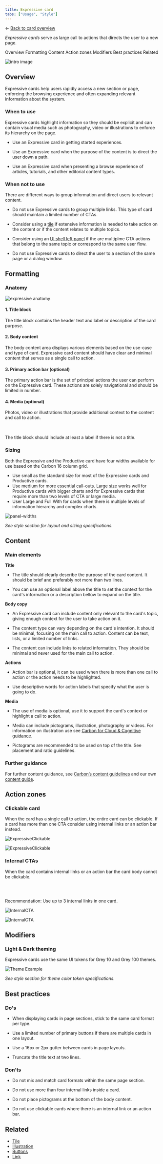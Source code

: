 ```yaml
---
title: Expressive card
tabs: ["Usage", "Style"]
---
```


<- [Back to card overview](https://pages.github.ibm.com/cdai-design/pal/components/card/overview) 
<PageDescription>


_Expressive cards_ serve as large call to actions that directs the user to a new page.
</PageDescription>


<AnchorLinks>
  <AnchorLink>Overview</AnchorLink>
  <AnchorLink>Formatting</AnchorLink>
  <AnchorLink>Content</AnchorLink>
  <AnchorLink>Action zones</AnchorLink>
  <AnchorLink>Modifiers</AnchorLink>
  <AnchorLink>Best practices</AnchorLink>
  <AnchorLink>Related</AnchorLink>
</AnchorLinks>


<Row>
<Column colMd={8} colLg={8}>

![intro image](../images/overview-expressive.png)

</Column>
</Row>

## Overview

Expressive cards help users rapidly access a new section or page, enforcing the browsing experience and often expanding relevant information about the system.


### When to use

<Row>
<Column colMd={8} colLg={8}>

Expressive cards highlight information so they should be explicit and can contain visual media such as photography, video or illustrations to enforce its hierarchy on the page. 

</Column>

</Row>

<Row>
<Column colMd={8} colLg={10}>

- Use an Expressive card in getting started experiences.


- Use an Expressive card when the purpose of the content is to direct the user down a path. 


- Use an Expressive card when presenting a browse experience of articles, tutorials, and other editorial content types.


</Column>
</Row>

### When not to use

There are different ways to group information and direct users to relevant content.

<Row>
<Column colMd={8} colLg={10}>

- Do not use Expressive cards to group multiple links. This type of card should maintain a limited number of CTAs.


- Consider using a [tile](https://www.carbondesignsystem.com/components/tile/usage) if extensive information is needed to take action on the content or if the content relates to multiple topics. 


- Consider using an [UI shell left panel](https://www.carbondesignsystem.com/components/UI-shell-left-panel/usage) if the are multiplme CTA actions that belong to the same topic or correspond to the same user flow. 


- Do not use Expressive cards to direct the user to a section of the same page or a dialog window.


</Column>
</Row>

## Formatting
### Anatomy
<Row>
<Column colMd={8} colLg={8}>

![expressive anatomy](../images/expressiveanatomy.png)

</Column>
</Row>
<Row>
<Column colMd={8} colLg={8}>

#### 1. Title block
The title block contains the header text and label or description of the card purpose. 

#### 2. Body content
The body content area displays various elements based on the use-case and type of card. Expressive card content should have clear and minimal content that serves as a single call to action.

#### 3. Primary action bar (optional)
The primary action bar is the set of principal actions the user can perform on the Expressive card. These actions are solely navigational and should be limited in number.

#### 4. Media (optional)
Photos, video or illustrations that provide additional context to the content and call to action. 
</Column>

<Column colMd={2} colLg={3} offsetMd={1} offsetLg={1}>
<br></br>
<Aside>
The title block should include at least a label if there is not a title. 
</Aside>

</Column>
</Row>

### Sizing
Both the Expressive and the Productive card have four widths available for use based on the Carbon 16 column grid.
- Use small as the standard size for most of the Expressive cards and Productive cards.
- Use medium for more essential call-outs. Large size works well for Productive cards with bigger charts and for Expressive cards that require more than two levels of CTA or large media.
- User Large and Full With for cards when there is multiple levels of information hierarchy and complex charts.

<Row>
<Column colMd={8} colLg={8}>

![panel-widths](../images/card-with.png)

</Column>
</Row>

_See style section for layout and sizing specifications._


## Content
### Main elements
**Title**


- The title should clearly describe the purpose of the card content. It should be brief and preferably not more than two lines.


- You can use an optional label above the title to set the context for the card's information or a description bellow to expand on the title.

**Body copy**


- An Expressive card can include content only relevant to the card's topic, giving enough context for the user to take action on it.

- The content type can vary depending on the card's intention. It should be minimal, focusing on the main call to action. Content can be text, lists, or a limited number of links. 

- The content can include links to related information. They should be minimal and never used for the main call to action. 


**Actions**

- Action bar is optional, it can be used when there is more than one call to action or the action needs to be highlighted.  

- Use descriptive words for action labels that specify what the user is going to do. 


**Media**

- The use of media is optional, use it to support the card's context or highlight a call to action. 

- Media can include pictograms, illustration, photography or videos. For information on illustration use see [Carbon for Cloud & Cognitive guidance](https://pages.github.ibm.com/cdai-design/pal/illustrations/usage).

- Pictograms are recommended to be used on top of the title. See placement and ratio guidelines.


### Further guidance
For further content guidance, see [Carbon’s content guidelines](https://www.carbondesignsystem.com/guidelines/content/overview/) and our own [content guide](../../../content/overview/overview).


## Action zones

### Clickable card
When the card has a single call to action, the entire card can be clickable. If a card has more than one CTA consider using internal links or an action bar instead. 

<Row>
<Column colMd={8} colLg={8}>

<GifPlayer color='dark'>

![ExpressiveClickable](../images/expressive-clickable.gif)

![ExpressiveClickable](../images/expressive-clickable.png)

</GifPlayer>
</Column>
</Row>

### Internal CTAs

<Row>
<Column colMd={8} colLg={8}>
When the card contains internal links or an action bar the card body cannot be clickable. 

<br></br>

</Column>
<Column colMd={2} colLg={3} offsetMd={1} offsetLg={1}>

  <Aside>
Recommendation: Use up to 3 internal links in one card.  
</Aside>
</Column>
</Row>

<Row>
<Column colMd={8} colLg={8}>

<GifPlayer color='dark'>

![InternalCTA](../images/expressive_link.gif)

![InternalCTA](../images/expressive_link.png)

</GifPlayer>
</Column>
</Row>

## Modifiers

### Light & Dark theming
Expressive cards use the same UI tokens for Grey 10 and Grey 100 themes.

 <Row>
 <Column colMd={8} colLg={8}>

![Theme Example](../images/theming-expressive.png)

</Column>
</Row>

_See style section for theme color token specifications._

## Best practices

### Do's

- When displaying cards in page sections, stick to the same card format per type.

- Use a limited number of primary buttons if there are multiple cards in one layout. 

- Use a 16px or 2px gutter between cards in page layouts.

- Truncate the title text at two lines. 


### Don'ts

- Do not mix and match card formats within the same page section.

- Do not use more than four internal links inside a card. 

- Do not place pictograms at the bottom of the body content. 

- Do not use clickable cards where there is an internal link or an action bar. 



## Related

- [Tile](https://www.carbondesignsystem.com/patterns/dialog-pattern)
- [Illustration](https://pages.github.ibm.com/cdai-design/pal/illustrations/usage)
- [Buttons](https://www.carbondesignsystem.com/components/button/usage)
- [Link](https://www.carbondesignsystem.com/components/link/usage)
